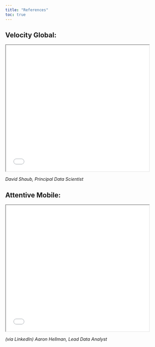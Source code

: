 ```yaml
---
title: "References"
toc: true
---
```


## Velocity Global:

<iframe src="images/james_wolpe_velocity_global_rec.pdf" width="90%" height="400px"></iframe>
<i>David Shaub, Principal Data Scientist</i>

## Attentive Mobile:

<iframe src="images/james_wolpe_attentive_mobile_rec.pdf" width="90%" height="400px"></iframe>
<i>(via LinkedIn) Aaron Hellman, Lead Data Analyst</i>
